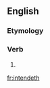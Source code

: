 ==English==

===Etymology===
{{suﬃx|intend|eth}}

===Verb===
{{en-verb form}}

# {{archaic third-person singular of|intend}}

[[fr:intendeth]]